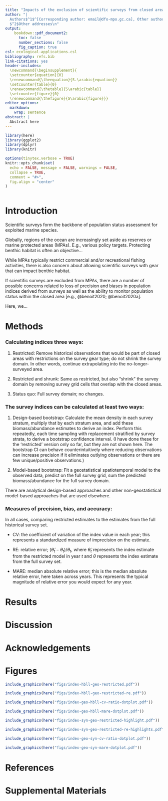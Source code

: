 ```yaml
---
title: "Impacts of the exclusion of scientific surveys from closed areas on population indices, stock assessment, and conservation"
author: "|
  Authors$^1$^[Corresponding author: email@dfo-mpo.gc.ca], Other authors\n| $^1$Pacific Biological Station Fisheries and Oceans Canada, \n| Nanaimo, BC, Canada\n|
  $^2$Other addresses\n"
output:
    bookdown::pdf_document2:
      toc: false
      number_sections: false
      fig_caption: true
csl: ecological-applications.csl
bibliography: refs.bib
link-citations: yes
header-includes:
  \newcommand{\beginsupplement}{
  \setcounter{equation}{0}
  \renewcommand{\theequation}{S.\arabic{equation}}
  \setcounter{table}{0}
  \renewcommand{\thetable}{S\arabic{table}}
  \setcounter{figure}{0}
  \renewcommand{\thefigure}{S\arabic{figure}}}
editor_options:
  markdown:
    wrap: sentence
abstract: |
  Abstract here
---
```


```r
library(here)
library(ggplot2)
library(dplyr)
library(knitr)
```

```r
options(tinytex.verbose = TRUE)
knitr::opts_chunk$set(
  echo = FALSE, message = FALSE, warnings = FALSE,
  collapse = TRUE,
  comment = "#>",
  fig.align = "center"
)
```

```r

```

# Introduction

<!-- # Paragraph 1: scientific surveys are important and pervasive -->
Scientific surveys form the backbone of population status assessment for exploited marine species.

<!-- # Paragraph 2: globally MPAs are being proposed more and more -->
Globally, regions of the ocean are increasingly set aside as reserves or marine protected areas (MPAs). E.g., various policy targets. Protecting benthic habitat is often an objective...

<!-- # Paragraph 3: restricted from fishing, but then the question becomes scientific surveys -->
While MPAs typically restrict commercial and/or recreational fishing activities, there is also concern about allowing scientific surveys with gear that can impact benthic habitat.

<!-- # Paragraph 4: if excluded, this presents a number of possible issues -->
If scientific surveys are excluded from MPAs, there are a number of possible concerns related to loss of precision and biases in population indices derived from surveys as well as the ability to monitor population status within the closed area [e.g., @benoit2020; @benoit2020a].

<!-- # Paragraph 5: -->
Here, we...

# Methods

### Calculating indices three ways:

1. Restricted: Remove historical observations that would be part of closed areas with restrictions on the survey gear type; do not shrink the survey domain. In other words, continue extrapolating into the no-longer-surveyed area.

2. Restricted and shrunk: Same as restricted, but also "shrink" the survey domain by removing survey grid cells that overlap with the closed areas.

3. Status quo: Full survey domain; no changes.

### The survey indices can be calculated at least two ways:

1. Design-based bootstrap: Calculate the mean density in each survey stratum, multiply that by each stratum area, and add these biomass/abundance estimates to derive an index. Perform this repeatedly, each time sampling with replacement stratified by survey strata, to derive a bootstrap confidence interval. (I have done these for the 'restricted' version only so far, but they are not shown here. The bootstrap CI can behave counterintuitively where reducing observations can increase precision if it eliminates outlying observations or there are few unique/positive observations.)

2. Model-based bootstrap: Fit a geostatistical spatiotemporal model to the observed data, predict on the full survey grid, sum the predicted biomass/abundance for the full survey domain.

There are analytical design-based approaches and other non-geostatistical model-based approaches that are used elsewhere.

### Measures of precision, bias, and accuracy:

In all cases, comparing restricted estimates to the estimates from the full historical survey set.

- CV: the coefficient of variation of the index value in each year; this represents a standardized measure of imprecision on the estimate.

- RE: relative error; $(\hat{\theta}_t - \theta_t) / \theta_t$, where $\hat{\theta}_t$ represents the index estimate from the restricted model in year $t$ and $\theta$ represents the index estimate from the full survey set.

- MARE: median absolute relative error; this is the median absolute relative error, here taken across years. This represents the typical magnitude of relative error you would expect for any year.

# Results

# Discussion

# Acknowledgements

# Figures

```r
include_graphics(here("figs/index-hbll-geo-restricted.pdf"))
```

```r
include_graphics(here("figs/index-hbll-geo-restricted-re.pdf"))
```

```r
include_graphics(here("figs/index-geo-hbll-cv-ratio-dotplot.pdf"))
```

```r
include_graphics(here("figs/index-geo-hbll-mare-dotplot.pdf"))
```



```r
include_graphics(here("figs/index-syn-geo-restricted-highlight.pdf"))
```

```r
include_graphics(here("figs/index-syn-geo-restricted-re-highlights.pdf"))
```

```r
include_graphics(here("figs/index-geo-syn-cv-ratio-dotplot.pdf"))
```

```r
include_graphics(here("figs/index-geo-syn-mare-dotplot.pdf"))
```

\clearpage

# References

::: {#refs}
:::

```{=tex}
\clearpage
\beginsupplement
```

# Supplemental Materials
